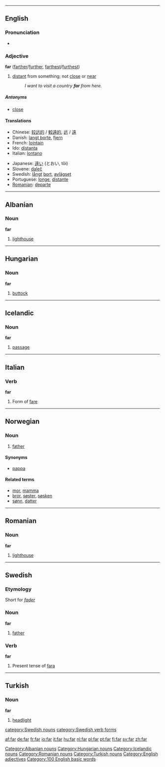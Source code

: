 {{see|får}}

----

==English==
{{rank|few|whom|love|180|far|seemed|house|looked}}

===Pronunciation===
*{{audio|en-us-far.ogg|Audio (US)}}

===Adjective===
'''far''' ([[farther]]/[[further]], [[farthest]]/[[furthest]])
#[[distant]] from something; not [[close]] or [[near]]
#:''I want to visit a country '''far''' from here.''

=====Antonyms=====
*[[close]]

====Translations====
{{top}}<!--languages from A to I go here-->
*Chinese: [[较远的]] / [[較遠的]], [[远]] / [[遠]]
*Danish: [[langt borte]], [[fjern]]
*French: [[lointain]]
*Ido: [[distanta]]
*Italian: [[lontano]]
{{mid}}<!--languages from J to Z go here-->
*Japanese: [[遠い]] (とおい, tōi)
*Slovene: [[daleč]]
*Swedish: [[långt]] [[bort]], [[avlägset]]
*Portuguese: [[longe]], [[distante]]
*[[Romanian]]: [[departe]]
{{bottom}}

----

==Albanian==

=== Noun ===
'''far'''

#[[lighthouse]]

[[Category:Albanian nouns]]

----

== Hungarian ==

=== Noun ===
'''far'''

# [[buttock]]

[[Category:Hungarian nouns]]

----

== Icelandic ==

=== Noun ===
'''far''' {{n}}

# [[passage]]

[[Category:Icelandic nouns]]

----

==Italian==
=== Verb ===
'''far'''
#Form of [[fare]]

----

==Norwegian==
===Noun===
{{no-noun-irreg|m|[[faren]]|[[fedre]]|[[fedrene]]}}
#[[father]]
====Synonyms====
*[[pappa]]
====Related terms====
*[[mor]], [[mamma]]
*[[bror]], [[søster]], [[søsken]]
*[[sønn]], [[datter]]

----

==Romanian==

=== Noun ===
'''far'''

#[[lighthouse]]

[[Category:Romanian nouns]]

----

==Swedish==
===Etymology===
Short for ''[[fader]]''

===Noun===
'''far'''

#[[father]]

===Verb===
'''far'''

#Present tense of [[fara#verb|fara]]

----

==Turkish==
===Noun===
'''far'''

# [[headlight]]

[[Category:Turkish nouns]]
[[Category:English adjectives]]
[[Category:100 English basic words]]
[[category:Swedish nouns]]
[[category:Swedish verb forms]]

[[af:far]]
[[de:far]]
[[fr:far]]
[[io:far]]
[[it:far]]
[[hu:far]]
[[nl:far]]
[[pl:far]]
[[pt:far]]
[[fi:far]]
[[sv:far]]
[[zh:far]]